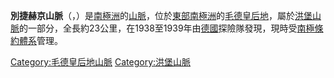 {{Coord|71|54|S|11|32|E|source:GNIS|display=title}}

'''別捷赫京山脈'''（{{lang-en|Betekhtin Range}}，{{lang-de|Betechtingebirge}}）是[[南極洲|南極洲]]的[[山脈|山脈]]，位於[[東部南極洲|東部南極洲]]的[[毛德皇后地|毛德皇后地]]，屬於[[洪堡山脈|洪堡山脈]]的一部分，全長約23公里，在1938至1939年由[[德國|德國]]探險隊發現，現時受[[南極條約體系|南極條約體系]]管理。

{{DEFAULTSORT:Betekhtin Range}}
[[Category:毛德皇后地山脈|Category:毛德皇后地山脈]]
[[Category:洪堡山脈|Category:洪堡山脈]]


{{PrincessAstridCoast-geo-stub}}